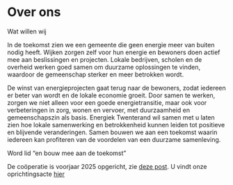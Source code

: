 # Over ons

Wat willen wij

In de toekomst zien we een gemeente die geen energie meer van buiten nodig heeft. Wijken zorgen zelf voor hun energie en bewoners doen actief mee aan beslissingen en projecten. Lokale bedrijven, scholen en de overheid werken goed samen om duurzame oplossingen te vinden, waardoor de gemeenschap sterker en meer betrokken wordt.

De winst van energieprojecten gaat terug naar de bewoners, zodat iedereen er beter van wordt en de lokale economie groeit. Door samen te werken, zorgen we niet alleen voor een goede energietransitie, maar ook voor verbeteringen in zorg, wonen en vervoer, met duurzaamheid en gemeenschapszin als basis.
Energiek Twenterand wil samen met u laten zien hoe lokale samenwerking en betrokkenheid kunnen leiden tot positieve en blijvende veranderingen. Samen bouwen we aan een toekomst waarin iedereen kan profiteren van de voordelen van een duurzame samenleving.

Word lid "en bouw mee aan de toekomst”

De coöperatie is voorjaar 2025 opgericht, zie [deze post](posts/20250312_oprichting/index.qmd). U vindt onze oprichtingsacte [hier](images/actevanoprichtingET.pdf)

